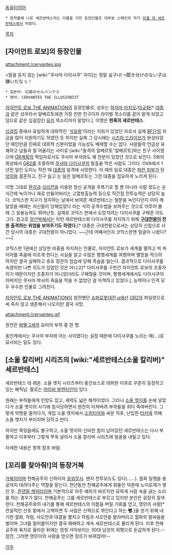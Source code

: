 [[동음이의어]]

 * 창작물에 나온 세르반테스라는 이름을 가진 등장인물은 대부분 스페인의 작가 [[미겔 데 세르반테스]]에서 따왔다.

[[목차]]
== [자이언트 로보]의 등장인물 == 
attachment:/cervantes.jpg

>말을 듣지 않는 [wiki:"쿠사마 다이사쿠" 아이]는 정말 싫구나!
>聞き分けのない子は嫌いだなっ！

 * 일본어: 幻惑のセルバンテス
 * 영어: CERVANTES THE ILLUSIONIST

[[자이언트 로보 THE ANIMATION]]의 등장인물로, 성우는 [[하자마 미치오]]/[[이규화]][* [[대종]]과 같은 성우라서 알베르토에겐 가장 친한 친구이자 라이벌 목소리를 같이 맡게 되었고 덤으로 같은 십걸집인 [[유키]] 목소리까지 맡았다.]. 이명은 '''현혹의 세르반테스'''.

[[십걸집]] 중에서 유일하게 대외적인 '[[석유]]왕'이라는 지위가 있었던 자로서 실제 [[BF단]]의 자금을 많이 지원하기도 하였던 듯 하지만 실제 그 당시에는 [[시즈마 드라이브]]가 완성되었던 때인만큼 진짜로 대외적 신분이었을 가능성도 배제할 수는 없다. 사람들의 언급상 유쾌하고 남들과 잘 어울리는 사이로 [wiki:"충격의 알베르토"알베르토]와는 친구 사이였으며 [[GR계획]]의 책임자로서도 쿠사마 부자와도 꽤 친분이 있었던 것으로 보인다. 5화의 회상에서 [[GR2]]를 조종하여 [[쿠사마 다이사쿠]]의 탈출을 막은 사람도 그이다. OVA에서 1년전 일인 도미노 작전 때 [[대종]]의 일격에 사망한다. 이 때의 일로 대종은 [[파란 피부]]가 된 [[양지]]와 결혼하고, 친구 잃고 눈 잃은 알베르토는 그런 대종을 집요하게 노리게 된다.

이명 그대로 [[환각]]과 [[심리전]]을 이용한 정신 공격을 주특기로 할 뿐 아니라 사람 정도는 순식간에 녹이거나 재로 만들어버리는 고열방출능력 등으로 직간접 전투능력은 상당히 높다. 코믹스판 지구가 정지하는 날에서 보여준 세르반테스는 철문을 녹인다던지 이미 깨달았을 때에는 자신들이 당해있었다 라는 식의 공격수법을 보여주는 것으로 미루어 볼 때 그 응용능력도 뛰어난듯. 실제로 코믹스 판에서 도망치려는 다이사쿠를 구해준 이도 그다. 참고로 [[양산박]]에서는 이런 세르반테스와 다이사쿠를 저지하기 위해 '''[[구대천왕]]이 전원 출격하는 위엄을 보여주기도 하였다.'''[* 대종은 구대천왕으로서는 상당히 신참으로 사건 당시의 대종은 구대천왕이 아니었다. ~~근데 어째서인지 코믹스판엔 얼굴이 나왔다?~~]

코믹스판 1권에선 상당한 비중을 차지하는 인물로, 자이언트 로보가 세계를 멸하고 빅 파이어를 죽음에 이르게 한다는 사실을 알고 수많은 평행세계를 여행하며 멸망을 막으려 하지만 결국 실패하고 츄죠 장관의 암습에 당해 목숨을 잃는다. 결과적으로 다이사쿠를 속였지만 나쁜 의도가 있었던 것은 아니고[* 다이사쿠를 구한건 자이언트 로보의 조종자이기 때문이지만 조종자가 아니었더라도 구해줬을 것이며, 평행세계에서도 다이사쿠의 아버지인 쿠사마 박사의 죽음을 막을 수 없었던 걸 자책하고 있었다.], 능력이나 인격 모두 우수한 인물로 그려진다.

[[자이언트 로보 THE ANIMATION]]이 참전했던 [[슈퍼로봇대전 α]]에선 [[GR2]]의 파일럿으로써 죽지 않고 생존해서 나오지만 결국 사망.

attachment:/cervantes.gif

원전은 [[바벨 2세]]의 요미의 부하 중 한 명. 

동인계에서는 쿠사마 부자와 아는 사이였다는 설정 때문에 다이사쿠를 노리는 매(…)로 묘사되는 일도 있다.

== [소울 칼리버] 시리즈의 [wiki:"세르반테스(소울 칼리버)" 세르반테스] ==
세르반테스 데 레온. 소울 엣지 시리즈부터 중간보스로 데뷔한 이후로 꾸준히 등장하고 있는 해적남. 딸로는 [[아이비 발렌타인]]이 있다.

원래는 부하들에게 인망도 있고, 세력도 넓은 해적이었다. 그러나 [[소울 엣지]]를 손에 넣었다가 소울 엣지의 사기에 침식당하면서 완전히 미쳐버려 부하들을 죄다 죽여버린다. 그렇게 악명을 떨치다가, 게임 소울 엣지에서 [[소피티아]]와 싸운 직후, 난입한 [[타키]]에 의해 소울 엣지가 부러지며 당하고 만다.

하지만 죽었음에도 불구하고, 소울 엣지의 신비한 힘이 남아있던 세르반테스는 다시 부활하고 이후부터 그렇게 쭈욱 살아서 소울 칼리버 시리즈에 얼굴을 내밀고 있다.

자세한 내용은 항목 참조 바람.

== [꼬리를 찾아줘!]의 등장거북 ==
[[거북]]이이며 천해공주의 신하이자 [[호위무사]]. 왠지 전투모드도 있다(……). 월화 일행을 용궁까지 데려다주는 역할을 맡는다. 천년동안 천해공주에게 휘둘린 덕분에 노이로제가 쌓인 듯. [[존댓말 캐릭터]]이며 기본적으로 아주 예의가 바르지만 묘하게 사람 속을 긁는 소리를 하는 경우가 많다. 천해공주는 그를 세르반테스로 부르고 있지만 본인은 굉장히 질색한다. 천해공주와의 내기를 통해 세르반테스의 이름을 버릴 기회를 얻고, 영민의 사랑[* 전설적인 산호 밑에서 고백하면 두 사람은 신력으로 엮인다고 하는 '''뻥'''.]을 얻기 위해 내기한 월화, 하림, 샤오얀과 대결을 펼치고 하림과 샤오얀을 발라버리고 월화와 말싸움을 벌이며 그녀를 밀어붙이지만 결국 패배하고 계속 세르반테스로 불리게 된다. 이후 천해공주와 육지로 올라온 뒤에는 엄청 삭아보이는 30대 남성의 외형으로 둔갑하게 된다.--잠깐, 그러면 영민이의 사랑을 얻으면 장르가 바뀌잖아!--

[[각주]]
